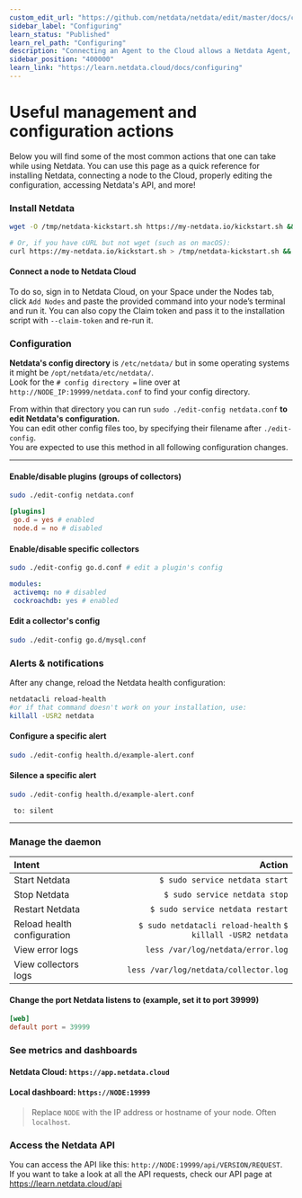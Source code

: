 ```yaml
---
custom_edit_url: "https://github.com/netdata/netdata/edit/master/docs/cloud/cheatsheet.md"
sidebar_label: "Configuring"
learn_status: "Published"
learn_rel_path: "Configuring"
description: "Connecting an Agent to the Cloud allows a Netdata Agent, running on a distributed node, to securely connect to Netdata Cloud via the encrypted Agent-Cloud link (ACLK).'"
sidebar_position: "400000"
learn_link: "https://learn.netdata.cloud/docs/configuring"
---
```


# Useful management and configuration actions

Below you will find some of the most common actions that one can take while using Netdata. You can use this page as a quick reference for installing Netdata, connecting a node to the Cloud, properly editing the configuration, accessing Netdata's API, and more!

### Install Netdata

```bash
wget -O /tmp/netdata-kickstart.sh https://my-netdata.io/kickstart.sh && sh /tmp/netdata-kickstart.sh

# Or, if you have cURL but not wget (such as on macOS):
curl https://my-netdata.io/kickstart.sh > /tmp/netdata-kickstart.sh && sh /tmp/netdata-kickstart.sh
```

#### Connect a node to Netdata Cloud

To do so, sign in to Netdata Cloud, on your Space under the Nodes tab, click `Add Nodes` and paste the provided command into your node’s terminal and run it.
You can also copy the Claim token and pass it to the installation script with `--claim-token` and re-run it.

### Configuration

**Netdata's config directory** is `/etc/netdata/` but in some operating systems it might be `/opt/netdata/etc/netdata/`.  
Look for the `# config directory =` line over at `http://NODE_IP:19999/netdata.conf` to find your config directory.

From within that directory you can run `sudo ./edit-config netdata.conf` **to edit Netdata's configuration.**  
You can edit other config files too, by specifying their filename after `./edit-config`.  
You are expected to use this method in all following configuration changes.

<!-- #### Edit Netdata's other config files (examples):

- `$ sudo ./edit-config apps_groups.conf`
- `$ sudo ./edit-config ebpf.conf`
- `$ sudo ./edit-config health.d/load.conf`
- `$ sudo ./edit-config go.d/prometheus.conf`

#### View the running Netdata configuration: `http://NODE:19999/netdata.conf`

> Replace `NODE` with the IP address or hostname of your node. Often `localhost`.

## Metrics collection & retention

You can tweak your settings in the netdata.conf file.
📄 [Find your netdata.conf file](/docs/configuring/daemon-configuration)

Open a new terminal and navigate to the netdata.conf file. Use the edit-config script to make changes: `sudo ./edit-config netdata.conf`

The most popular settings to change are:

#### Increase metrics retention (4GiB)

```
sudo ./edit-config netdata.conf
```

```
[global]
 dbengine multihost disk space = 4096
```

#### Reduce the collection frequency (every 5 seconds)

```
sudo ./edit-config netdata.conf
```

```
[global]
 update every = 5
``` -->

---

#### Enable/disable plugins (groups of collectors)

```bash
sudo ./edit-config netdata.conf
```

```conf
[plugins]
 go.d = yes # enabled
 node.d = no # disabled
```

#### Enable/disable specific collectors

```bash
sudo ./edit-config go.d.conf # edit a plugin's config
```

```yaml
modules:
 activemq: no # disabled
 cockroachdb: yes # enabled
```

#### Edit a collector's config

```bash
sudo ./edit-config go.d/mysql.conf
```

### Alerts & notifications

<!-- #### Add a new alert

```
sudo touch health.d/example-alert.conf
sudo ./edit-config health.d/example-alert.conf
``` -->
After any change, reload the Netdata health configuration:

```bash
netdatacli reload-health
#or if that command doesn't work on your installation, use:
killall -USR2 netdata
```

#### Configure a specific alert

```bash
sudo ./edit-config health.d/example-alert.conf
```

#### Silence a specific alert

```bash
sudo ./edit-config health.d/example-alert.conf
```

```
 to: silent
```

<!-- #### Disable alerts and notifications

```conf
[health]
 enabled = no
``` -->

---

### Manage the daemon

| Intent                      |                                                      Action |
|:----------------------------|------------------------------------------------------------:|
| Start Netdata               |                              `$ sudo service netdata start` |
| Stop Netdata                |                               `$ sudo service netdata stop` |
| Restart Netdata             |                            `$ sudo service netdata restart` |
| Reload health configuration | `$ sudo netdatacli reload-health` `$ killall -USR2 netdata` |
| View error logs             |                           `less /var/log/netdata/error.log` |
| View collectors logs        |                       `less /var/log/netdata/collector.log` |

#### Change the port Netdata listens to (example, set it to port 39999)

```conf
[web]
default port = 39999
```

### See metrics and dashboards

#### Netdata Cloud: `https://app.netdata.cloud`

#### Local dashboard: `https://NODE:19999`

> Replace `NODE` with the IP address or hostname of your node. Often `localhost`.

### Access the Netdata API

You can access the API like this: `http://NODE:19999/api/VERSION/REQUEST`.  
If you want to take a look at all the API requests, check our API page at <https://learn.netdata.cloud/api>
<!-- 
## Interact with charts

| Intent                                 |                                                                                                                                                                                                                                                                          Action |
| -------------------------------------- | ------------------------------------------------------------------------------------------------------------------------------------------------------------------------------------------------------------------------------------------------------------------------------: |
| Stop a chart from updating             |                                                                                                                                                                                                                                                                         `click` |
| Zoom                                   | **Cloud** <br/> use the `zoom in` and `zoom out` buttons on any chart (upper right corner) <br/><br/> **Agent**<br/>`SHIFT` or `ALT` + `mouse scrollwheel` <br/> `SHIFT` or `ALT` + `two-finger pinch` (touchscreen) <br/> `SHIFT` or `ALT` + `two-finger scroll` (touchscreen) |
| Zoom to a specific timeframe           |                                                                                                                                **Cloud**<br/>use the `select and zoom` button on any chart and then do a `mouse selection` <br/><br/> **Agent**<br/>`SHIFT` + `mouse selection` |
| Pan forward or back in time            |                                                                                                                                                                                                                  `click` & `drag` <br/> `touch` & `drag` (touchpad/touchscreen) |
| Select a certain timeframe             |                                                                                                                                                                                `ALT` + `mouse selection` <br/> WIP need to evaluate this `command?` + `mouse selection` (macOS) |
| Reset to default auto refreshing state |                                                                                                                                                                                                                                                                  `double click` | -->

<!-- ## Dashboards

#### Disable the local dashboard

Use the `edit-config` script to edit the `netdata.conf` file.

```
[web]
mode = none
``` -->

<!-- #### Opt out from anonymous statistics

```
sudo touch .opt-out-from-anonymous-statistics
``` -->

<!-- ## Understanding the dashboard

**Charts**: A visualization displaying one or more collected/calculated metrics in a time series. Charts are generated
by collectors.

**Dimensions**: Any value shown on a chart, which can be raw or calculated values, such as percentages, averages,
minimums, maximums, and more.

**Families**: One instance of a monitored hardware or software resource that needs to be monitored and displayed
separately from similar instances. Example, disks named
**sda**, **sdb**, **sdc**, and so on.

**Contexts**: A grouping of charts based on the types of metrics collected and visualized.
**disk.io**, **disk.ops**, and **disk.backlog** are all contexts. -->
